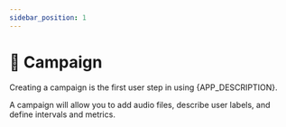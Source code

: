 ```yaml
---
sidebar_position: 1
---
```



# 🚀 Campaign

Creating a campaign is the first user step in using {APP_DESCRIPTION}.

A campaign will allow you to add audio files, describe user labels, and define
intervals and metrics.
